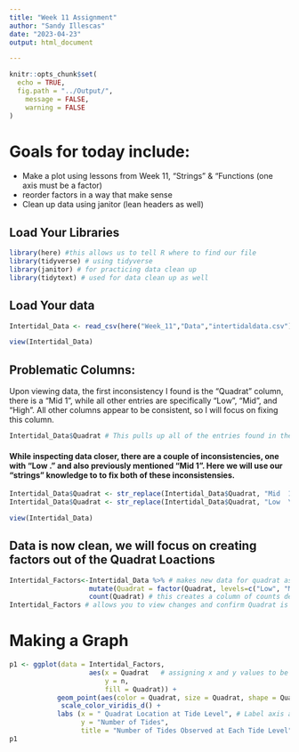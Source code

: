 ```yaml
---
title: "Week 11 Assignment"
author: "Sandy Illescas"
date: "2023-04-23"
output: html_document

---
```


```r
knitr::opts_chunk$set(
  echo = TRUE,
  fig.path = "../Output/",
	message = FALSE,
	warning = FALSE
)
```
# Goals for today include:
  - Make a plot using lessons from Week 11, "Strings" & "Functions
    (one axis must be a factor)
  - reorder factors in a way that make sense
  - Clean up data using janitor (lean headers as well)
 
## Load Your Libraries

```r
library(here) #this allows us to tell R where to find our file 
library(tidyverse) # using tidyverse
library(janitor) # for practicing data clean up
library(tidytext) # used for data clean up as well
```


## Load Your data
```r
Intertidal_Data <- read_csv(here("Week_11","Data","intertidaldata.csv")) #this tells R to use data saved in my folder

view(Intertidal_Data)
```



## Problematic Columns:
Upon viewing data, the first inconsistency I found is the "Quadrat" column, there is a "Mid 1", while all other entries are specifically "Low", "Mid", and "High". All other columns appear to be consistent, so I will focus on fixing this column.
```r
Intertidal_Data$Quadrat # This pulls up all of the entries found in the "Quadrat" column
```

#### While inspecting data closer, there are a couple of inconsistencies, one with "Low  ." and also previously mentioned "Mid 1". Here we will use our "strings" knowledge to to fix both of these inconsistensies.

```r
Intertidal_Data$Quadrat <- str_replace(Intertidal_Data$Quadrat, "Mid  1", "Mid") # this replaces "Mid 1" entry with "Mid"
Intertidal_Data$Quadrat <- str_replace(Intertidal_Data$Quadrat, "Low  \\.","Low") # this replaess "Low  ." with "Low"

view(Intertidal_Data)
```
## Data is now clean, we will focus on creating factors out of the Quadrat Loactions

```r
Intertidal_Factors<-Intertidal_Data %>% # makes new data for quadrat as factors
                    mutate(Quadrat = factor(Quadrat, levels=c("Low", "Mid", "High")))  %>% # makes quadrat into factors
                    count(Quadrat) # this creates a column of counts dependant on "n"
Intertidal_Factors # allows you to view changes and confirm Quadrat is now a factor and we can see that it is labeled "<fctr>" underneath Quadrat label. 
```

# Making a Graph


```r
p1 <- ggplot(data = Intertidal_Factors, 
                    aes(x = Quadrat   # assigning x and y values to be used
                        y = n,
                        fill = Quadrat)) +
            geom_point(aes(color = Quadrat, size = Quadrat, shape = Quadrat)) + # type of graph to make and add color, size and shape to points being plotted. 
             scale_color_viridis_d() +
            labs (x = " Quadrat Location at Tide Level", # Label axis and title 
                  y = "Number of Tides",
                  title = "Number of Tides Observed at Each Tide Level")
p1
```





